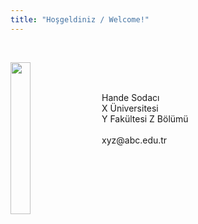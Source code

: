 ---
title: "Hoşgeldiniz / Welcome!"
---

<br />

<img src="images/photo.jpg" style="width:25%; border:20px transparent; margin-right: 20px" align="left">

<br />

<br>Hande Sodacı
<br>X Üniversitesi
<br>Y Fakültesi Z Bölümü
<br />
<br>xyz@abc.edu.tr